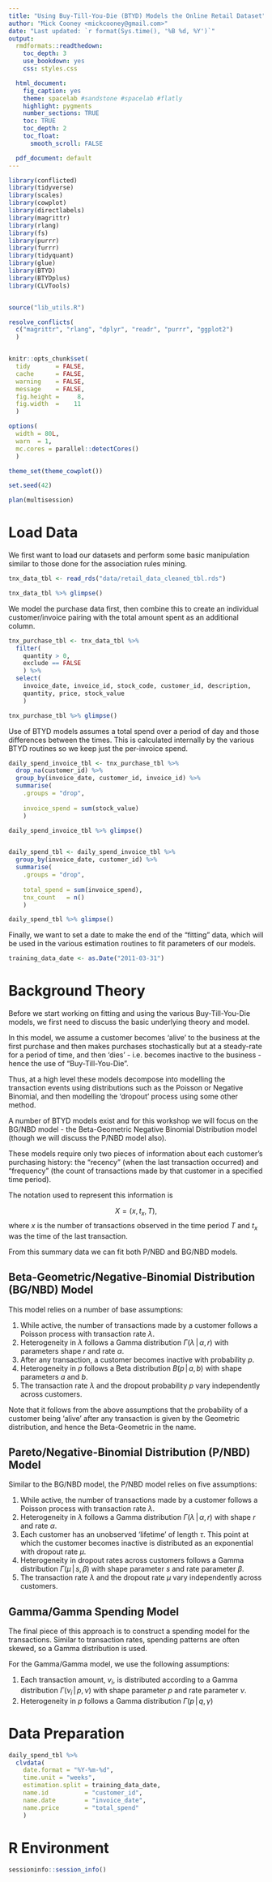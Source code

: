 ```yaml
---
title: "Using Buy-Till-You-Die (BTYD) Models the Online Retail Dataset"
author: "Mick Cooney <mickcooney@gmail.com>"
date: "Last updated: `r format(Sys.time(), '%B %d, %Y')`"
output:
  rmdformats::readthedown:
    toc_depth: 3
    use_bookdown: yes
    css: styles.css

  html_document:
    fig_caption: yes
    theme: spacelab #sandstone #spacelab #flatly
    highlight: pygments
    number_sections: TRUE
    toc: TRUE
    toc_depth: 2
    toc_float:
      smooth_scroll: FALSE

  pdf_document: default
---
```



```r
library(conflicted)
library(tidyverse)
library(scales)
library(cowplot)
library(directlabels)
library(magrittr)
library(rlang)
library(fs)
library(purrr)
library(furrr)
library(tidyquant)
library(glue)
library(BTYD)
library(BTYDplus)
library(CLVTools)


source("lib_utils.R")

resolve_conflicts(
  c("magrittr", "rlang", "dplyr", "readr", "purrr", "ggplot2")
  )


knitr::opts_chunk$set(
  tidy       = FALSE,
  cache      = FALSE,
  warning    = FALSE,
  message    = FALSE,
  fig.height =     8,
  fig.width  =    11
  )

options(
  width = 80L,
  warn  = 1,
  mc.cores = parallel::detectCores()
  )

theme_set(theme_cowplot())

set.seed(42)

plan(multisession)
```


# Load Data

We first want to load our datasets and perform some basic manipulation similar
to those done for the association rules mining.

```r
tnx_data_tbl <- read_rds("data/retail_data_cleaned_tbl.rds")

tnx_data_tbl %>% glimpse()
```


We model the purchase data first, then combine this to create an individual
customer/invoice pairing with the total amount spent as an additional column.

```r
tnx_purchase_tbl <- tnx_data_tbl %>%
  filter(
    quantity > 0,
    exclude == FALSE
    ) %>%
  select(
    invoice_date, invoice_id, stock_code, customer_id, description,
    quantity, price, stock_value
    )

tnx_purchase_tbl %>% glimpse()
```

Use of BTYD models assumes a total spend over a period of day and those
differences between the times. This is calculated internally by the various
BTYD routines so we keep just the per-invoice spend.

```r
daily_spend_invoice_tbl <- tnx_purchase_tbl %>%
  drop_na(customer_id) %>%
  group_by(invoice_date, customer_id, invoice_id) %>%
  summarise(
    .groups = "drop",
    
    invoice_spend = sum(stock_value)
    )

daily_spend_invoice_tbl %>% glimpse()


daily_spend_tbl <- daily_spend_invoice_tbl %>%
  group_by(invoice_date, customer_id) %>%
  summarise(
    .groups = "drop",
    
    total_spend = sum(invoice_spend),
    tnx_count   = n()
    )

daily_spend_tbl %>% glimpse()
```


Finally, we want to set a date to make the end of the "fitting" data, which
will be used in the various estimation routines to fit parameters of our models.

```r
training_data_date <- as.Date("2011-03-31")
```



# Background Theory

Before we start working on fitting and using the various Buy-Till-You-Die
models, we first need to discuss the basic underlying theory and model.

In this model, we assume a customer becomes 'alive' to the business at the
first purchase and then makes purchases stochastically but at a steady-rate
for a period of time, and then 'dies' - i.e. becomes inactive to the business -
hence the use of "Buy-Till-You-Die".

Thus, at a high level these models decompose into modelling the transaction
events using distributions such as the Poisson or Negative Binomial, and then
modelling the 'dropout' process using some other method.

A number of BTYD models exist and for this workshop we will focus on the
BG/NBD model - the Beta-Geometric Negative Binomial Distribution model (though
we will discuss the P/NBD model also).

These models require only two pieces of information about each customer's
purchasing history: the "recency" (when the last transaction occurred) and
"frequency" (the count of transactions made by that customer in a specified
time period).

The notation used to represent this information is

$$
X = (x, t_x, T),
$$
where $x$ is the number of transactions observed in the time period $T$ and
$t_x$ was the time of the last transaction.

From this summary data we can fit both P/NBD and BG/NBD models.


## Beta-Geometric/Negative-Binomial Distribution (BG/NBD) Model

This model relies on a number of base assumptions:

  1. While active, the number of transactions made by a customer follows a
  Poisson process with transaction rate $\lambda$.
  1. Heterogeneity in $\lambda$ follows a Gamma distribution
  $\Gamma(\lambda \, | \, \alpha, r)$ with parameters shape $r$ and rate
  $\alpha$. 
  1. After any transaction, a customer becomes inactive with probability $p$.
  1. Heterogeneity in $p$ follows a Beta distribution $B(p \, | \, a, b)$ with
  shape parameters $a$ and $b$.
  1. The transaction rate $\lambda$ and the dropout probability $p$ vary
  independently across customers.


Note that it follows from the above assumptions that the probability of a
customer being 'alive' after any transaction is given by the Geometric
distribution, and hence the Beta-Geometric in the name.


## Pareto/Negative-Binomial Distribution (P/NBD) Model

Similar to the BG/NBD model, the P/NBD model relies on five assumptions:

  1. While active, the number of transactions made by a customer follows a
  Poisson process with transaction rate $\lambda$.
  1. Heterogeneity in $\lambda$ follows a Gamma distribution
  $\Gamma(\lambda \, | \, \alpha, r)$ with shape $r$ and rate $\alpha$. 
  1. Each customer has an unobserved 'lifetime' of length $\tau$. This point at
  which the customer becomes inactive is distributed as an exponential with
  dropout rate $\mu$.
  1. Heterogeneity in dropout rates across customers follows a Gamma
  distribution $\Gamma(\mu \, | \, s, \beta)$ with shape parameter $s$ and
  rate parameter $\beta$.
  1. The transaction rate $\lambda$ and the dropout rate $\mu$ vary
  independently across customers.


## Gamma/Gamma Spending Model

The final piece of this approach is to construct a spending model for the
transactions. Similar to transaction rates, spending patterns are often
skewed, so a Gamma distribution is used.

For the Gamma/Gamma model, we use the following assumptions:

  1. Each transaction amount, $v_i$, is distributed according to a Gamma
  distribution $\Gamma(v_i \, | \, p, \nu)$ with shape parameter $p$ and
  rate parameter $\nu$.
  2. Heterogeneity in $p$ follows a Gamma distribution
  $\Gamma(p \, | \, q, \gamma)$





# Data Preparation

```r
daily_spend_tbl %>%
  clvdata(
    date.format = "%Y-%m-%d",
    time.unit = "weeks",
    estimation.split = training_data_date,
    name.id          = "customer_id",
    name.date        = "invoice_date",
    name.price       = "total_spend"
    )
```


# R Environment

```r
sessioninfo::session_info()
```

